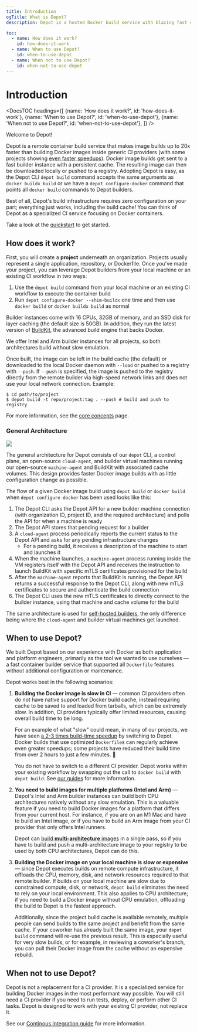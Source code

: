 ```yaml
---
title: Introduction
ogTitle: What is Depot?
description: Depot is a hosted Docker build service with blazing fast compute and persistent caching that can build container images up to 20x faster.

toc:
  - name: How does it work?
    id: how-does-it-work
  - name: When to use Depot?
    id: when-to-use-depot
  - name: When not to use Depot?
    id: when-not-to-use-depot
---
```



# Introduction

<DocsTOC
  headings={[
    {name: 'How does it work?', id: 'how-does-it-work'},
    {name: 'When to use Depot?', id: 'when-to-use-depot'},
    {name: 'When not to use Depot?', id: 'when-not-to-use-depot'},
  ]}
/>

Welcome to Depot!

Depot is a remote container build service that makes image builds up to 20x faster than building Docker images inside generic CI providers (with some projects showing [even faster speedups](https://depot.dev/benchmark/mastodon)). Docker image builds get sent to a fast builder instance with a persistent cache. The resulting image can then be downloaded locally or pushed to a registry. Adopting Depot is easy, as the Depot CLI `depot build` command accepts the same arguments as `docker buildx build` or we have a `depot configure-docker` command that points all `docker build` commands to Depot builders.

Best of all, Depot's build infrastructure requires zero configuration on your part; everything just works, including the build cache! You can think of Depot as a specialized CI service focusing on Docker containers.

Take a look at the [quickstart](/docs/quickstart) to get started.

## How does it work?

First, you will create a **project** underneath an organization. Projects usually represent a single application, repository, or Dockerfile. Once you've made your project, you can leverage Depot builders from your local machine or an existing CI workflow in two ways:

1. Use the `depot build` command from your local machine or an existing CI workflow to execute the container build
2. Run `depot configure-docker --shim-buildx` one time and then use `docker build` or `docker buildx build` as normal

Builder instances come with 16 CPUs, 32GB of memory, and an SSD disk for layer caching (the default size is 50GB). In addition, they run the latest version of [BuildKit](https://github.com/moby/buildkit), the advanced build engine that backs Docker.

We offer Intel and Arm builder instances for all projects, so both architectures build without slow emulation.

Once built, the image can be left in the build cache (the default) or downloaded to the local Docker daemon with `--load` or pushed to a registry with `--push`. If `--push` is specified, the image is pushed to the registry directly from the remote builder via high-speed network links and does not use your local network connection. Example:

```shell
$ cd path/to/project
$ depot build -t repo/project:tag . --push # build and push to registry
```

For more information, see the [core concepts](/docs/core-concepts) page.

### General Architecture

![](/images/depot-overall-architecture.png)

The general architecture for Depot consists of our `depot` CLI, a control plane, an open-source `cloud-agent`, and builder virtual machines running our open-source `machine-agent` and BuildKit with associated cache volumes. This design provides faster Docker image builds with as little configuration change as possible.

The flow of a given Docker image build using `depot build` or `docker build` when `depot configure-docker` has been used looks like this:

1. The Depot CLI asks the Depot API for a new builder machine connection (with organization ID, project ID, and the required architecture) and polls the API for when a machine is ready
2. The Depot API stores that pending request for a builder
3. A `cloud-agent` process periodically reports the current status to the Depot API and asks for any pending infrastructure changes
   - For a pending build, it receives a description of the machine to start and launches it
4. When the machine launches, a `machine-agent` process running inside the VM registers itself with the Depot API and receives the instruction to launch BuildKit with specific mTLS certificates provisioned for the build
5. After the `machine-agent` reports that BuildKit is running, the Depot API returns a successful response to the Depot CLI, along with new mTLS certificates to secure and authenticate the build connection
6. The Depot CLI uses the new mTLS certificates to directly connect to the builder instance, using that machine and cache volume for the build

The same architecture is used for [self-hosted builders](/docs/self-hosted/architecture), the only difference being where the `cloud-agent` and builder virtual machines get launched.

## When to use Depot?

We built Depot based on our experience with Docker as both application and platform engineers, primarily as the tool we wanted to use ourselves — a fast container builder service that supported all `Dockerfile` features without additional configuration or maintenance.

Depot works best in the following scenarios:

1. **Building the Docker image is slow in CI** — common CI providers often do not have native support for Docker build cache, instead requiring cache to be saved to and loaded from tarballs, which can be extremely slow. In addition, CI providers typically offer limited resources, causing overall build time to be long.

   For an example of what "slow" could mean, in many of our projects, we have seen [a 2-3 times build-time speedup](/#benchmarks) by switching to Depot. Docker builds that use optimized `Dockerfile`s can regularly achieve even greater speedups; some projects have reduced their build time from over 2 hours to just a few minutes. 🚀

   You do not have to switch to a different CI provider. Depot works within your existing workflow by swapping out the call to `docker build` with `depot build`. See [our guides](/docs/guides/continuous-integration) for more information.

2. **You need to build images for multiple platforms (Intel and Arm)** — Depot's Intel and Arm builder instances can build both CPU architectures natively without any slow emulation. This is a valuable feature if you need to build Docker images for a platform that differs from your current host. For instance, if you are on an M1 Mac and have to build an Intel image, or if you have to build an Arm image from your CI provider that only offers Intel runners.

   Depot can [build **multi-architecture** images](/docs/guides/arm-containers) in a single pass, so if you have to build and push a multi-architecture image to your registry to be used by both CPU architectures, Depot can do this.

3. **Building the Docker image on your local machine is slow or expensive** — since Depot executes builds on remote compute infrastructure, it offloads the CPU, memory, disk, and network resources required to that remote builder. If builds on your local machine are slow due to constrained compute, disk, or network, `depot build` eliminates the need to rely on your local environment. This also applies to CPU architecture; if you need to build a Docker image without CPU emulation, offloading the build to Depot is the fastest approach.

   Additionally, since the project build cache is available remotely, multiple people can send builds to the same project and benefit from the same cache. If your coworker has already built the same image, your `depot build` command will re-use the previous result. This is especially useful for very slow builds, or for example, in reviewing a coworker's branch, you can pull their Docker image from the cache without an expensive rebuild.

## When not to use Depot?

Depot is not a replacement for a CI provider. It is a specialized service for building Docker images in the most performant way possible. You will still need a CI provider if you need to run tests, deploy, or perform other CI tasks. Depot is designed to work with your existing CI provider, not replace it.

See our [Continous Integration guide](/docs/guides/continuous-integration) for more information.
